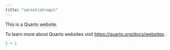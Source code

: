```yaml
---
title: "sarintiatragul"
---
```


This is a Quarto website.

To learn more about Quarto websites visit <https://quarto.org/docs/websites>.

```r
1 + 1
```
